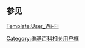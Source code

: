 {{userbox
  |border-c=black
  |id-c=white
  |id=[[File:Wifiservice.svg|40px]]
  |info-c=white
  |info-fc=black
  |info-s=9
  |info=該-{zh-cn:用户;zh-tw:使用者;zh-hk:用戶}-常用'''[[Wi-Fi]]'''-{zh-cn:连接; zh-tw:連線;}-[[互联网]]。
  |usercategory=常使用Wi-Fi連接互聯網的維基人
}}
<noinclude>
{{Clear left}}

== 参见 ==
[[Template:User_Wi-Fi]]

[[Category:维基百科相关用户框]]
</noinclude>